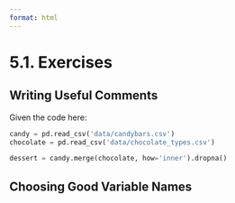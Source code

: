 ```yaml
---
format: html
---
```


<script src='../../src/quiz.js'></script>

# 5.1. Exercises

## Writing Useful Comments

Given the code here: 

```python
candy = pd.read_csv('data/candybars.csv')
chocolate = pd.read_csv('data/chocolate_types.csv')

dessert = candy.merge(chocolate, how='inner').dropna()
```

<div id='mcq1'></div>
<script>
    generateQuiz(
        'mcq1',
        'Question 1',
        'Which of following comments are suitable? <i>Hint: there could be more than 1</i>',
        {
        '<code># Combine dataframes and drops NaN values</code>': '',
        '<code># Merge dataframes</code>': 'This could be a bit more useful, what about the <code>.dropna()</code>?',
        '<code># Combines the candy and chocolate dataframes and only keeps rows that both dataframes have in common, then removes any rows with missing values</code>': 'This is a bit excessive.',
        'No comment is needed here': 'Since the code is somewhat explanatory, a comment isn’t completely mandatory.',
        },
        ['<code># Combine dataframes and drops NaN values</code>', 'No comment is needed here'],
    );
</script>

## Choosing Good Variable Names

<div id='mcq2'></div>
<script>
    generateQuiz(
        'mcq2',
        'Question 1',
        'Which of the following is an acceptable variable name?',
        {
        '<code>bool</code>': 'This is a Python keyword and is not an acceptable object name.',
        '<code>AppleTrees</code>': 'It’s not good styling to have capitalizations in your variable names.',
        '<code>Hotel_Df</code>': 'It’s not good styling to have capitalizations in your variable names.',
        '<code>paper_sales</code>': '',
        },
        '<code>paper_sales</code>',
    );
</script>

<div id='mcq3'></div>
<script>
    generateQuiz(
        'mcq3',
        'Question 2',
        'I have a dataframe that contains different flowers, their seasonality, and where they are found in the world. Which of the following is the most suitable name for this dataframe?',
        {
        '<code>flowers_seasonality_location</code>': 'We find this a bit long-winded. Is it necessary to add the columns to the object name?',
        '<code>FLOWERS</code>': 'Please don’t use all capitals for your object names.',
        '<code>flowers_df</code>': '',
        '<code>flw</code>': 'I think we should try and make this a more readable object name.',
        },
        '<code>flowers_df</code>',
    );
</script>